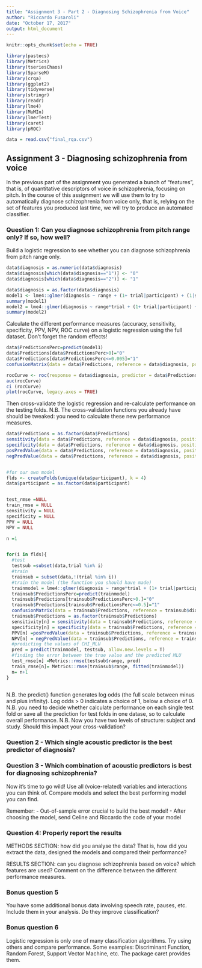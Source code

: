 ```yaml
---
title: "Assignment 3 - Part 2 - Diagnosing Schizophrenia from Voice"
author: "Riccardo Fusaroli"
date: "October 17, 2017"
output: html_document
---
```


```r
knitr::opts_chunk$set(echo = TRUE)

library(pastecs)
library(Metrics)
library(tseriesChaos)
library(SparseM)
library(crqa)
library(ggplot2)
library(tidyverse)
library(stringr)
library(readr)
library(lme4)
library(MuMIn)
library(lmerTest)
library(caret)
library(pROC)

data = read.csv("final_rqa.csv")
```

## Assignment 3 - Diagnosing schizophrenia from voice

In the previous part of the assignment you generated a bunch of "features", that is, of quantitative descriptors of voice in schizophrenia, focusing on pitch.
In the course of this assignment we will use them to try to automatically diagnose schizophrenia from voice only, that is, relying on the set of features you produced last time, we will try to produce an automated classifier.

### Question 1: Can you diagnose schizophrenia from pitch range only? If so, how well?

Build a logistic regression to see whether you can diagnose schizophrenia from pitch range only.
```r

data$diagnosis = as.numeric(data$diagnosis)
data$diagnosis[which(data$diagnosis=="1")] <- "0"
data$diagnosis[which(data$diagnosis=="2")] <- "1"

data$diagnosis = as.factor(data$diagnosis)
model1 <- lme4::glmer(diagnosis ~ range + (1+ trial|participant) + (1|study), data = data, family = "binomial")
summary(model1)
model2 = lme4::glmer(diagnosis ~ range*trial + (1+ trial|participant) + (1|study), data = data, family = "binomial")
summary(model2)


```
Calculate the different performance measures (accuracy, sensitivity, specificity, PPV, NPV, ROC curve) on a logistic regression using the full dataset. Don't forget the random effects!
```r
data$PredictionsPerc=predict(model1)
data$Predictions[data$PredictionsPerc>0]="0"
data$Predictions[data$PredictionsPerc<=0.005]="1"
confusionMatrix(data = data$Predictions, reference = data$diagnosis, positive = "1") 

rocCurve <- roc(response = data$diagnosis, predictor = data$PredictionsPerc)
auc(rocCurve) 
ci (rocCurve)
plot(rocCurve, legacy.axes = TRUE) 


```
Then cross-validate the logistic regression and re-calculate performance on the testing folds. N.B. The cross-validation functions you already have should be tweaked: you need to calculate these new performance measures.
```r

data$Predictions = as.factor(data$Predictions)
sensitivity(data = data$Predictions, reference = data$diagnosis, positive = "1") 
specificity(data = data$Predictions, reference = data$diagnosis, positive = "0") 
posPredValue(data = data$Predictions, reference = data$diagnosis, positive = "1") 
negPredValue(data = data$Predictions, reference = data$diagnosis, positive = "0")


#for our own model
flds <- createFolds(unique(data$participant), k = 4)
data$participant = as.factor(data$participant)


test_rmse =NULL
train_rmse = NULL
sensitivity = NULL
specificity = NULL
PPV = NULL
NPV = NULL

n =1


for(i in flds){
  #test
  testsub =subset(data,trial %in% i)
  #train
  trainsub = subset(data,!(trial %in% i))
  #train the model (the function you should have made)
  trainmodel = lme4::glmer(diagnosis ~ range*trial + (1+ trial|participant) + (1|study), data = trainsub, family = "binomial")
  trainsub$PredictionsPerc=predict(trainmodel)
  trainsub$Predictions[trainsub$PredictionsPerc>0.]="0"
  trainsub$Predictions[trainsub$PredictionsPerc<=0.5]="1"
  confusionMatrix(data = trainsub$Predictions, reference = trainsub$diagnosis, positive = "1") 
  trainsub$Predictions = as.factor(trainsub$Predictions)
  sensitivity[n] = sensitivity(data = trainsub$Predictions, reference = trainsub$diagnosis, positive = "1") 
  specificity[n] = specificity(data = trainsub$Predictions, reference = trainsub$diagnosis, positive = "0") 
  PPV[n] =posPredValue(data = trainsub$Predictions, reference = trainsub$diagnosis, positive = "1") 
  NPV[n] = negPredValue(data = trainsub$Predictions, reference = trainsub$diagnosis, positive = "0")
  #predicting the values of CHI_MLU
  pred = predict(trainmodel, testsub, allow.new.levels = T)
  #finding the error between the true value and the predicted MLU
  test_rmse[n] =Metrics::rmse(testsub$range, pred) 
  train_rmse[n]= Metrics::rmse(trainsub$range, fitted(trainmodel)) 
  n= n+1
}



```

N.B. the predict() function generates log odds (the full scale between minus and plus infinity). Log odds > 0 indicates a choice of 1, below a choice of 0.
N.B. you need to decide whether calculate performance on each single test fold or save all the prediction for test folds in one datase, so to calculate overall performance.
N.B. Now you have two levels of structure: subject and study. Should this impact your cross-validation?

### Question 2 - Which single acoustic predictor is the best predictor of diagnosis?

### Question 3 - Which combination of acoustic predictors is best for diagnosing schizophrenia?

Now it's time to go wild! Use all (voice-related) variables and interactions you can think of. Compare models and select the best performing model you can find.

Remember:
- Out-of-sample error crucial to build the best model!
- After choosing the model, send Celine and Riccardo the code of your model

### Question 4: Properly report the results

METHODS SECTION: how did you analyse the data? That is, how did you extract the data, designed the models and compared their performance?

RESULTS SECTION: can you diagnose schizophrenia based on voice? which features are used? Comment on the difference between the different performance measures.

### Bonus question 5

You have some additional bonus data involving speech rate, pauses, etc. Include them in your analysis. Do they improve classification?

### Bonus question 6

Logistic regression is only one of many classification algorithms. Try using others and compare performance. Some examples: Discriminant Function, Random Forest, Support Vector Machine, etc. The package caret provides them.
